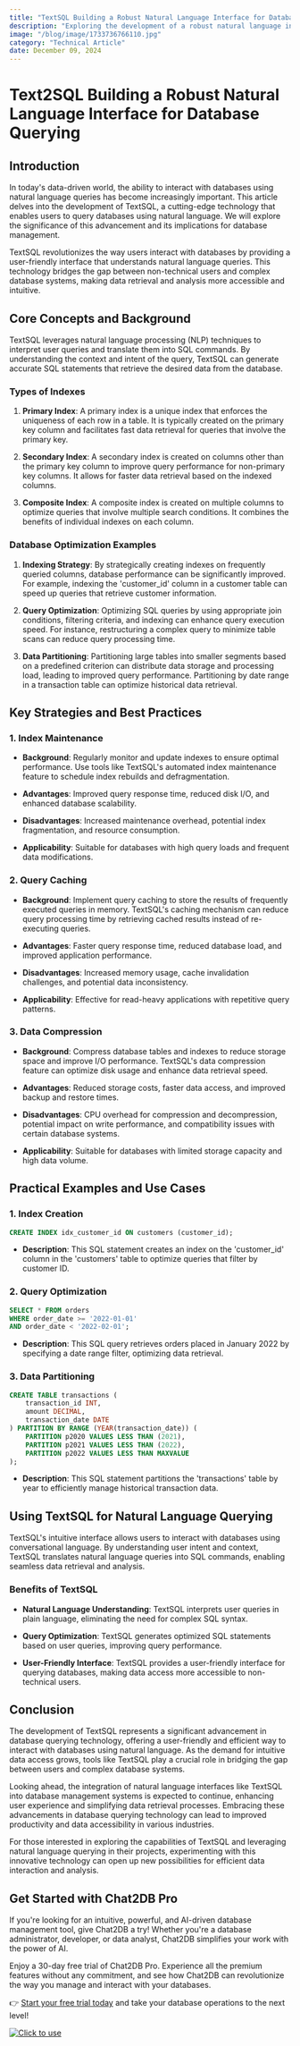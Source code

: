 ```yaml
---
title: "TextSQL Building a Robust Natural Language Interface for Database Querying"
description: "Exploring the development of a robust natural language interface for querying databases using TextSQL and its impact on the current technological landscape."
image: "/blog/image/1733736766110.jpg"
category: "Technical Article"
date: December 09, 2024
---
```


# Text2SQL Building a Robust Natural Language Interface for Database Querying


<Authors date="December 09, 2024">
  <Author name="Aria Wells" link="https://chat2db.ai" />
</Authors>

## Introduction

In today's data-driven world, the ability to interact with databases using natural language queries has become increasingly important. This article delves into the development of TextSQL, a cutting-edge technology that enables users to query databases using natural language. We will explore the significance of this advancement and its implications for database management.

TextSQL revolutionizes the way users interact with databases by providing a user-friendly interface that understands natural language queries. This technology bridges the gap between non-technical users and complex database systems, making data retrieval and analysis more accessible and intuitive.

## Core Concepts and Background

TextSQL leverages natural language processing (NLP) techniques to interpret user queries and translate them into SQL commands. By understanding the context and intent of the query, TextSQL can generate accurate SQL statements that retrieve the desired data from the database.

### Types of Indexes

1. **Primary Index**: A primary index is a unique index that enforces the uniqueness of each row in a table. It is typically created on the primary key column and facilitates fast data retrieval for queries that involve the primary key.

2. **Secondary Index**: A secondary index is created on columns other than the primary key column to improve query performance for non-primary key columns. It allows for faster data retrieval based on the indexed columns.

3. **Composite Index**: A composite index is created on multiple columns to optimize queries that involve multiple search conditions. It combines the benefits of individual indexes on each column.

### Database Optimization Examples

1. **Indexing Strategy**: By strategically creating indexes on frequently queried columns, database performance can be significantly improved. For example, indexing the 'customer_id' column in a customer table can speed up queries that retrieve customer information.

2. **Query Optimization**: Optimizing SQL queries by using appropriate join conditions, filtering criteria, and indexing can enhance query execution speed. For instance, restructuring a complex query to minimize table scans can reduce query processing time.

3. **Data Partitioning**: Partitioning large tables into smaller segments based on a predefined criterion can distribute data storage and processing load, leading to improved query performance. Partitioning by date range in a transaction table can optimize historical data retrieval.

## Key Strategies and Best Practices

### 1. Index Maintenance

- **Background**: Regularly monitor and update indexes to ensure optimal performance. Use tools like TextSQL's automated index maintenance feature to schedule index rebuilds and defragmentation.

- **Advantages**: Improved query response time, reduced disk I/O, and enhanced database scalability.

- **Disadvantages**: Increased maintenance overhead, potential index fragmentation, and resource consumption.

- **Applicability**: Suitable for databases with high query loads and frequent data modifications.

### 2. Query Caching

- **Background**: Implement query caching to store the results of frequently executed queries in memory. TextSQL's caching mechanism can reduce query processing time by retrieving cached results instead of re-executing queries.

- **Advantages**: Faster query response time, reduced database load, and improved application performance.

- **Disadvantages**: Increased memory usage, cache invalidation challenges, and potential data inconsistency.

- **Applicability**: Effective for read-heavy applications with repetitive query patterns.

### 3. Data Compression

- **Background**: Compress database tables and indexes to reduce storage space and improve I/O performance. TextSQL's data compression feature can optimize disk usage and enhance data retrieval speed.

- **Advantages**: Reduced storage costs, faster data access, and improved backup and restore times.

- **Disadvantages**: CPU overhead for compression and decompression, potential impact on write performance, and compatibility issues with certain database systems.

- **Applicability**: Suitable for databases with limited storage capacity and high data volume.

## Practical Examples and Use Cases

### 1. Index Creation

```sql
CREATE INDEX idx_customer_id ON customers (customer_id);
```

- **Description**: This SQL statement creates an index on the 'customer_id' column in the 'customers' table to optimize queries that filter by customer ID.

### 2. Query Optimization

```sql
SELECT * FROM orders
WHERE order_date >= '2022-01-01'
AND order_date < '2022-02-01';
```

- **Description**: This SQL query retrieves orders placed in January 2022 by specifying a date range filter, optimizing data retrieval.

### 3. Data Partitioning

```sql
CREATE TABLE transactions (
    transaction_id INT,
    amount DECIMAL,
    transaction_date DATE
) PARTITION BY RANGE (YEAR(transaction_date)) (
    PARTITION p2020 VALUES LESS THAN (2021),
    PARTITION p2021 VALUES LESS THAN (2022),
    PARTITION p2022 VALUES LESS THAN MAXVALUE
);
```

- **Description**: This SQL statement partitions the 'transactions' table by year to efficiently manage historical transaction data.

## Using TextSQL for Natural Language Querying

TextSQL's intuitive interface allows users to interact with databases using conversational language. By understanding user intent and context, TextSQL translates natural language queries into SQL commands, enabling seamless data retrieval and analysis.

### Benefits of TextSQL

- **Natural Language Understanding**: TextSQL interprets user queries in plain language, eliminating the need for complex SQL syntax.

- **Query Optimization**: TextSQL generates optimized SQL statements based on user queries, improving query performance.

- **User-Friendly Interface**: TextSQL provides a user-friendly interface for querying databases, making data access more accessible to non-technical users.

## Conclusion

The development of TextSQL represents a significant advancement in database querying technology, offering a user-friendly and efficient way to interact with databases using natural language. As the demand for intuitive data access grows, tools like TextSQL play a crucial role in bridging the gap between users and complex database systems.

Looking ahead, the integration of natural language interfaces like TextSQL into database management systems is expected to continue, enhancing user experience and simplifying data retrieval processes. Embracing these advancements in database querying technology can lead to improved productivity and data accessibility in various industries.

For those interested in exploring the capabilities of TextSQL and leveraging natural language querying in their projects, experimenting with this innovative technology can open up new possibilities for efficient data interaction and analysis.

## Get Started with Chat2DB Pro

If you're looking for an intuitive, powerful, and AI-driven database management tool, give Chat2DB a try! Whether you're a database administrator, developer, or data analyst, Chat2DB simplifies your work with the power of AI.

Enjoy a 30-day free trial of Chat2DB Pro. Experience all the premium features without any commitment, and see how Chat2DB can revolutionize the way you manage and interact with your databases.

👉 [Start your free trial today](https://app.chat2db.ai/) and take your database operations to the next level!

[![Click to use](/image/blog/bg/chat2db.jpg)](https://app.chat2db.ai/)
